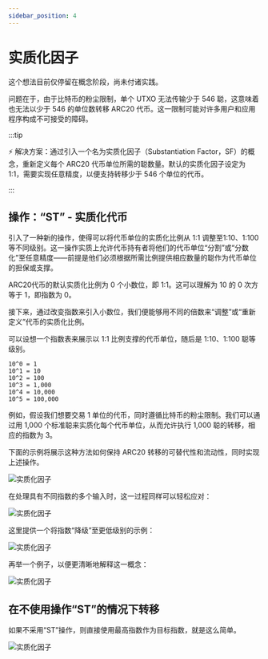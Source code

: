 ---
sidebar_position: 4
---

# 实质化因子

这个想法目前仅停留在概念阶段，尚未付诸实践。

问题在于，由于比特币的粉尘限制，单个 UTXO 无法传输少于 546 聪，这意味着也无法以少于 546 的单位数转移 ARC20 代币。这一限制可能对许多用户和应用程序构成不可接受的障碍。

:::tip

⚡ 解决方案：通过引入一个名为实质化因子（Substantiation Factor，SF）的概念，重新定义每个 ARC20 代币单位所需的聪数量。默认的实质化因子设定为 1:1，需要实现任意精度，以便支持转移少于 546 个单位的代币。

:::

## 操作：“ST” - 实质化代币

引入了一种新的操作，使得可以将代币单位的实质化比例从 1:1 调整至1:10、1:100 等不同级别。这一操作实质上允许代币持有者将他们的代币单位“分割”或“分数化”至任意精度——前提是他们必须根据所需比例提供相应数量的聪作为代币单位的担保或支撑。

ARC20代币的默认实质化比例为 0 个小数位，即 1:1。这可以理解为 10 的 0 次方等于 1，即指数为 0。

接下来，通过改变指数来引入小数位，我们便能够用不同的倍数来“调整”或“重新定义”代币的实质化比例。

可以设想一个指数表来展示以 1:1 比例支撑的代币单位，随后是 1:10、1:100 聪等级别。

```plain showLineNumbers
10^0 = 1
10^1 = 10
10^2 = 100
10^3 = 1,000
10^4 = 10,000
10^5 = 100,000
```

例如，假设我们想要交易 1 单位的代币，同时遵循比特币的粉尘限制。我们可以通过用 1,000 个标准聪来实质化每个代币单位，从而允许执行 1,000 聪的转移，相应的指数为 3。

下面的示例将展示这种方法如何保持 ARC20 转移的可替代性和流动性，同时实现上述操作。

![实质化因子](./img/substantiation-factor1.jpg)

在处理具有不同指数的多个输入时，这一过程同样可以轻松应对：

![实质化因子](./img/substantiation-factor2.jpg)

这里提供一个将指数“降级”至更低级别的示例：

![实质化因子](./img/substantiation-factor3.jpg)

再举一个例子，以便更清晰地解释这一概念：

![实质化因子](./img/substantiation-factor4.jpg)

## 在不使用操作“ST”的情况下转移

如果不采用“ST”操作，则直接使用最高指数作为目标指数，就是这么简单。

![实质化因子](./img/substantiation-factor5.jpg)

